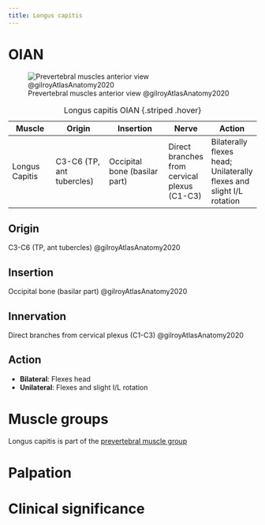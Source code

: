 ```yaml
---
title: Longus capitis
---
```


# OIAN
![Prevertebral muscles anterior view @gilroyAtlasAnatomy2020](/Alchemy Archive/Anatomy/OIANs/images/prevertebral mm fig3.7b gilroyAtlasAnatomy2020.png){#fig-prevertebralmm_ant}

| Muscle  | Origin  | Insertion | Nerve | Action |
|--------|----------|-----------|-------|--------|
| Longus Capitis | C3-C6 (TP, ant tubercles) | Occipital bone (basilar part) | Direct branches from cervical plexus (C1-C3) | Bilaterally flexes head; Unilaterally flexes and slight I/L rotation |

: Longus capitis OIAN {.striped .hover}

## Origin
C3-C6 (TP, ant tubercles) @gilroyAtlasAnatomy2020

## Insertion
Occipital bone (basilar part) @gilroyAtlasAnatomy2020

## Innervation
Direct branches from cervical plexus (C1-C3) @gilroyAtlasAnatomy2020

## Action

- **Bilateral**: Flexes head
- **Unilateral**: Flexes and slight I/L rotation

# Muscle groups
Longus capitis is part of the [prevertebral muscle group]({{< var ref-oians >}})


# Palpation


# Clinical significance